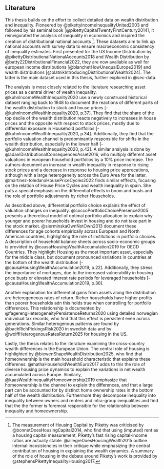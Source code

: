## Literature {#sec-literature}

This thesis builds on the effort to collect detailed data on wealth distribution and inequality. Pioneered by @pikettyIncomeInequalityUnited2003 and followed by his seminal book [@pikettyCapitalTwentyFirstCentury2014], it reinvigorated the analysis of inequality in economics and inspired the creation of distributional national accounts [^l1]. These datasets aim to link up national accounts with survey data to ensure macroeconomic consistency of inequality estimates. First presented for the US Income Distribution by @pikettyDistributionalNationalAccounts2018 and Wealth Distribution by @batty22DistributionalFinancial2022, they are now available as well for european income distributions [@blanchetHowUnequalEurope2019] and wealth distributions [@blatnikIntroducingDistributionalWealth2024]. The latter is the main dataset used in this thesis, further explored in @sec-data.

The analysis is most closely related to the literature researching asset prices as a central driver of wealth inequality. @kuhnIncomeWealthInequality2020 use a newly construced historical dataset ranging back to 1948 to document the reactions of different parts of the wealth distribution to stock and house prices [-@kuhnIncomeWealthInequality2020, p.37]. They find that the share of the top decile of the wealth distribution reacts negatively to increases in house prices and the opposite with respect to stock prices, mostly due to differential exposure in Household portfolios [-@kuhnIncomeWealthInequality2020, p.34]. Additionally, they find that the portfolio valuation channel is predominantly responsible for shifts in the wealth distribution, especially in the lower half [-@kuhnIncomeWealthInequality2020, p.42]. A similar analysis is done by @adamDistributionalConsequencesAsset2016, who multiply different asset valuations in european household portfolios by a 10% price increase. The authors document an increase in wealth inequality in response to rising stock prices and a decrease in response to housing price apprecations, although with a large heterogeneity across the Euro Area for the latter. @martinez-toledanoHousePriceCycles2022 finds similar efffects, focusing on the relation of House Price Cycles and wealth inequality in spain. She puts a special emphasis on the differential effects in boom and busts and the role of portfolio adjustments by richer Households. 

As described above, differential portfolio choice explains the effect of valuation changes on inequality. @coccoPortfolioChoicePresence2005 presents a theoretical model of optimal portfolio allocation to explain why younger and poorer households invest in housing and do not take part in the stock market. @sierminskaOwnNotOwn2013 document these differences for age cohorts empirically across European and North American countries, highlighting the role of institutions in portfolio choices. A description of household balance sheets across socio-economic groups is provided by @causaHousingWealthAccumulation2019 for OECD Countries. They highlight Housing as the most important asset, especially for the middle class, but document pronounced variations in countries at the bottom of the wealth distribution  [-@causaHousingWealthAccumulation2019, p.22]. Additionally, they stress the importance of mortages, due to the increased vulnerability in housing price busts or elevated interest rate periods for leveraged households [-@causaHousingWealthAccumulation2019, p.30].

Another explanation for differential gains from assets along the distribution are heterogeneous rates of return. Richer households have higher profits than poorer households adn this holds true when controlling for portfolio differences. This relationship is documented by @fagerengHeterogeneityPersistenceReturns2020 using detailed norwegian individual tax records, who find that this effect is persistent even across generations. Similar heterogenous patterns are found by @bachRichPickingsRisk2020 in swedish data and by @wolffHeterogenousRatesReturn2025 for housing in the US.

Lastly, the thesis relates to the literature examining the cross-country wealth differences in the European Union. The central role of housing is highlighted by @biewenShapeWealthDistribution2025, who find that homeownership is the main household characteristic that explains these differenes. @mathaHouseholdWealthEuro2017 adds to this the role of diverse housing price dynamics to explain the variations in net wealth accumulated across Europe. Similarly, @kaasWealthInequalityHomeownership2019 emphasize that homeownership is the channel to explain the differences, and that a large part can be accounted for by distinct home ownership rates in the bottom half of the wealth distribution. Furthermore they decompose inequality into inequality between owners and renters and intra-group inequalities and find that the the former is foremost responsible for the relationship between inequality and homeownership. 





[^l1]: The measurement of Housing Capital by Piketty was criticised by @bonnetDoesHousingCapital2014, who find that using (imputed) rent as a housing capital measurement, Piketty's fast rising capital-income ratios are actually stable. @allegreDoesHousingWealth2015 outline internal incosistencies in their critique while emphasizing the central contribution of housing in explaining the wealth dynamics. A summary of the role of housing in the debate around Piketty's work is provided by @stephensPikettyInequalityHousing2017.


